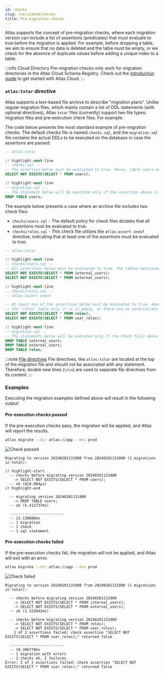 ```yaml
---
id: checks
slug: /versioned/checks
title: Pre-migration checks
---
```




Atlas supports the concept of pre-migration checks, where each migration version can include a list of assertions
(predicates) that must evaluate to true before the migration is applied.
For example, before dropping a table, we aim to ensure that no data is deleted and the table must be empty, or we check
for the absence of duplicate values before adding a unique index to a table.

:::info Cloud Directory
Pre-migration checks only work for migration directories in the Atlas Cloud Schema Registry. Check out the
[introduction guide](/versioned/intro#pushing-migrations-to-atlas) to get started with Atlas Cloud.
:::

### `atlas:txtar` directive

Atlas supports a text-based file archive to describe "migration plans". Unlike regular migration files, which mainly
contain a list of DDL statements (with optional directives), Atlas `txtar` files (currently) support two file
types: migration files and pre-execution check files. For example:

<Tabs>
<TabItem default value="one-checks" label="One check file">

The code below presents the most standard example of pre-migration checks. The default checks file is named `checks.sql`,
and the `migration.sql` file contains the actual DDLs to be executed on the database in case the assertions are passed.

```sql title="20240201131900_drop_users.sql"
-- atlas:txtar

// highlight-next-line
-- checks.sql --
-- The assertion below must be evaluated to true. Hence, table users must be empty.
SELECT NOT EXISTS(SELECT * FROM users);

// highlight-next-line
-- migration.sql --
-- The statement below will be executed only if the assertion above is evaluated to true.
DROP TABLE users;
```

</TabItem>
<TabItem default value="multi-checks" label="Multiple check files">

The example below presents a case where an archive file includes two check files:

- `checks/users.sql` - The default policy for check files dictates that all assertions must be evaluated to true.
- `checks/roles.sql` - This check file utilizes the `atlas:assert oneof` directive, indicating that at least one of
   the assertions must be evaluated to true.

```sql title="20240201131900_drop_users.sql"
-- atlas:txtar

// highlight-next-line
-- checks/users.sql --
-- All assertions below must be evaluated to true. The tables mentioned below must be empty.
SELECT NOT EXISTS(SELECT * FROM internal_users);
SELECT NOT EXISTS(SELECT * FROM external_users);

// highlight-next-line
-- checks/roles.sql --
-- atlas:assert oneof

-- At least one of the assertions below must be evaluated to true. Hence, we drop
-- the "roles" table only if it is empty, or there are no associations to it.
SELECT NOT EXISTS(SELECT * FROM roles);
SELECT NOT EXISTS(SELECT * FROM user_roles);

// highlight-next-line
-- migration.sql --
-- The statements below will be executed only if the check files above are passed.
DROP TABLE internal_users;
DROP TABLE external_users;
DROP TABLE roles;
```

</TabItem>
</Tabs>

:::note <a href="#file-directive" id="file-directive">File directives</a>
File directives, like `atlas:txtar` are located at the top of the migration file and should not be associated with any
statement. Therefore, double new lines (`\n\n`) are used to separate file directives from its content.
:::

### Examples

Executing the migration examples defined above will result in the following output:

#### Pre-execution checks passed

If the pre-execution checks pass, the migration will be applied, and Atlas will report the results.

```bash
atlas migrate --dir atlas://app --env prod
```

![Check passed](https://atlasgo.io/uploads/cloud/deploy/check-passed.png)

```applylog title="Output"
Migrating to version 20240201131900 from 20240201131800 (1 migrations in total):

// highlight-start
  -- checks before migrating version 20240201131900
    -> SELECT NOT EXISTS(SELECT * FROM users);
  -- ok (624.004µs)
// highlight-end

  -- migrating version 20240201131900
    -> DROP TABLE users;
  -- ok (5.412737ms)

  -------------------------
  -- 22.138088ms
  -- 1 migration
  -- 1 check
  -- 1 sql statement
```

#### Pre-execution checks failed

If the pre-execution checks fail, the migration will not be applied, and Atlas will exit with an error.

```bash
atlas migrate --dir atlas://app --env prod
```

![Check failed](https://atlasgo.io/uploads/cloud/deploy/check-failed.png)

```applylog title="Output"
Migrating to version 20240201131900 from 20240201131800 (1 migrations in total):

  -- checks before migrating version 20240201131900
    -> SELECT NOT EXISTS(SELECT * FROM internal_users);
    -> SELECT NOT EXISTS(SELECT * FROM external_users);
  -- ok (1.322842ms)

  -- checks before migrating version 20240201131900
    -> SELECT NOT EXISTS(SELECT * FROM roles);
    -> SELECT NOT EXISTS(SELECT * FROM user_roles);
    2 of 2 assertions failed: check assertion "SELECT NOT EXISTS(SELECT * FROM user_roles);" returned false

  -------------------------
  -- 19.396779ms
  -- 1 migration with errors
  -- 2 checks ok, 2 failures
Error: 2 of 2 assertions failed: check assertion "SELECT NOT EXISTS(SELECT * FROM user_roles);" returned false
```